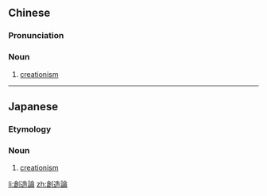 {{also|创造论}}

==Chinese==
{{zh-forms|s=创造论|type=21}}
{{wikipedia|lang=zh}}

===Pronunciation===
{{zh-pron
|m=chuàngzàolùn
|c=cong3 zou6 leon6
|cat=n
}}

===Noun===
{{zh-noun}}

# {{lb|zh|religion}} [[creationism]]

----

==Japanese==
{{wikipedia|lang=ja}}
{{ja-kanjitab|そう|ぞう|ろん|yomi=o}}

===Etymology===
{{suf|ja|創造|論|tr1=sōzō|tr2=ron|t1=[[creation]]|t2=[[theory]]}}

===Noun===
{{ja-noun|そうぞうろん}}

# {{lb|ja|religion|sort=そうぞうろん}} [[creationism]]

[[li:創造論]]
[[zh:創造論]]